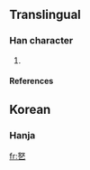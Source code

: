 ==Translingual==

===Han character===
{{Han char|rn=5|rad=乙|as=05|sn=6|four=|canj=女水弓 (VEN)}}

# {{defn|Han}}

====References====
{{Han ref|kx=0084.141|dkj=|dj=|hdz=|uh=3410|ud=13328|bh=|bd=}}

==Korean==

===Hanja===
{{ko-hanja|hangeul=놀|rv=nol|mr=nol|y=nol}}

[[fr:㐐]]